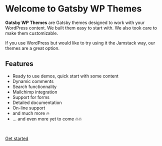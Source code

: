 # Welcome to Gatsby WP Themes

**Gatsby WP Themes** are Gatsby themes designed to work with your WordPress content. We built them easy to start with. We also took care to make them customizable.

If you use WordPress but would like to try using it the Jamstack way, our themes are a great option.

## Features

- Ready to use demos, quick start with some content
- Dynamic comments
- Search functionnality
- Mailchimp integration
- Support for forms
- Detailed documentation
- On-line support
- and much more <span role="image" aria-hidden="true">🔥</span>
- &hellip; and even more yet to come <span role="image" aria-hidden="true">🔥🔥</span>

<br />

[Get started](/getting-started)
